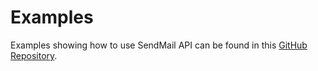 # Examples

Examples showing how to use SendMail API can be found in this [GitHub Repository](https://github.com/ahmed0saber/sendmail-api-examples).
